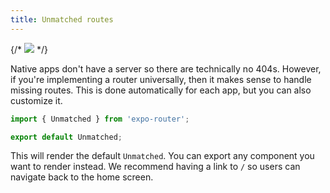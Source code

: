 ```yaml
---
title: Unmatched routes
---
```


{/* ![](/img/unmatched.png) */}

Native apps don't have a server so there are technically no 404s. However, if you're implementing a router universally, then it makes sense to handle missing routes. This is done automatically for each app, but you can also customize it.

```js app/[...unmatched].js
import { Unmatched } from 'expo-router';

export default Unmatched;
```

This will render the default `Unmatched`. You can export any component you want to render instead. We recommend having a link to `/` so users can navigate back to the home screen.
